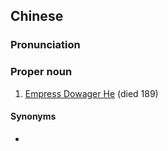 ==Chinese==
{{zh-forms|type=12}}

===Pronunciation===
{{zh-pron
|m=Hé Tàihòu
|cat=pn
}}

===Proper noun===
{{zh-proper noun}}

# [[w:Empress He (Ling)|Empress Dowager He]] (died 189)

====Synonyms====
* {{zh-l|何后}}